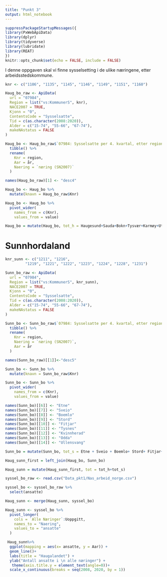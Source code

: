 ```yaml
---
title: "Punkt 3"
output: html_notebook
---
```



```r
suppressPackageStartupMessages({
library(PxWebApiData)
library(dplyr)
library(tidyverse)
library(lubridate)
library(REAT)
})
knitr::opts_chunk$set(echo = FALSE, include = FALSE)
```

I denne oppgaven skal vi finne sysselsetting i de ulike næringene, etter arbeidsstedskommune.

```r
knr <- c("1106", "1135", "1145", "1146", "1149", "1151", "1160")
```

```r
Haug_bo_raw <- ApiData(
  url = "07984",
  Region = list("vs:KommunerS", knr), 
  NACE2007 = TRUE,
  Kjonn = "0",
  ContentsCode = "Sysselsatte",
  Tid = c(as.character(2008:2020)),
  Alder = c("15-74", "55-66", "67-74"),
  makeNAstatus = FALSE
)
```


```r
Haug_bo <- Haug_bo_raw$`07984: Sysselsatte per 4. kvartal, etter region, næring (SN2007), kjønn, alder, statistikkvariabel og år` %>% 
  tibble() %>% 
  rename(
    Knr = region,
    Aar = år,
    Naering = `næring (SN2007)`
  )
```

```r
names(Haug_bo_raw)[1] <- "desc4"
```

```r
Haug_bo <- Haug_bo %>% 
  mutate(knavn = Haug_bo_raw$Knr)
```

```r
Haug_bo <- Haug_bo %>% 
  pivot_wider(
    names_from = c(Knr),
    values_from = value)
```


```r
Haug_bo = mutate(Haug_bo, tot_h = Haugesund+Sauda+Bokn+Tysvær+Karmøy+Utsira+Vindafjord)
```

# Sunnhordaland

```r
knr_sunn <- c("1211", "1216",
         "1219", "1221", "1222", "1223", "1224", "1228", "1231")
```

```r
Sunn_bo_raw <- ApiData(
  url = "07984",
  Region = list("vs:KommunerS", knr_sunn), 
  NACE2007 = TRUE,
  Kjonn = "0",
  ContentsCode = "Sysselsatte",
  Tid = c(as.character(2008:2020)),
  Alder = c("15-74", "55-66", "67-74"),
  makeNAstatus = FALSE
)
```


```r
Sunn_bo <- Sunn_bo_raw$`07984: Sysselsatte per 4. kvartal, etter region, næring (SN2007), kjønn, alder, statistikkvariabel og år` %>% 
  tibble() %>% 
  rename(
    Knr = region, 
    Naering = `næring (SN2007)`,
    Aar = år
  )
```

```r
names(Sunn_bo_raw)[[1]]<-"desc5"
```

```r
Sunn_bo <- Sunn_bo %>% 
  mutate(knavn = Sunn_bo_raw$Knr)
```

```r
Sunn_bo <- Sunn_bo %>% 
  pivot_wider(
    names_from = c(Knr),
    values_from = value)
```

```r
names(Sunn_bo)[[6]] <- "Etne"
names(Sunn_bo)[[7]] <- "Sveio"
names(Sunn_bo)[[8]] <- "Boemlo"
names(Sunn_bo)[[9]] <- "Stord"
names(Sunn_bo)[[10]] <- "Fitjar"
names(Sunn_bo)[[11]] <- "Tysnes"
names(Sunn_bo)[[12]] <- "Kvinnherad"
names(Sunn_bo)[[13]] <- "Odda"
names(Sunn_bo)[[14]] <- "Ullensvang"
```


```r
Sunn_bo = mutate(Sunn_bo, tot_s = Etne + Sveio + Boemlo+ Stord+ Fitjar+ Tysnes+ Kvinnherad + Odda + Ullensvang)
```

```r
Haug_sunn_first = left_join(Haug_bo, Sunn_bo)
```

```r
Haug_sunn = mutate(Haug_sunn_first, tot = tot_h+tot_s)
```

```r
syssel_bo_raw <- read.csv("Data_pkt1/Nas_arbeid_norge.csv")
```

```r
syssel_bo <- syssel_bo_raw %>% 
  select(ansatte)
```


```r
Haug_sunn <- merge(Haug_sunn, syssel_bo)
```


```r
Haug_sunn <- syssel_bo %>% 
  pivot_longer(
    cols = `Alle Næringer`:Uoppgitt,
    names_to = "Naering",
    values_to = "ansatte"
  )
```





```r
 Haug_sunn%>% 
  ggplot(mapping = aes(x= ansatte, y = Aar)) +
  geom_line()+
  labs(title = "Haugalandet") +
  ylab("Antall ansatte i \n alle næringer") +
   theme(axis.title.y = element_text(angle=0))+
  scale_x_continuous(breaks = seq(2008, 2020, by = 1))

```


